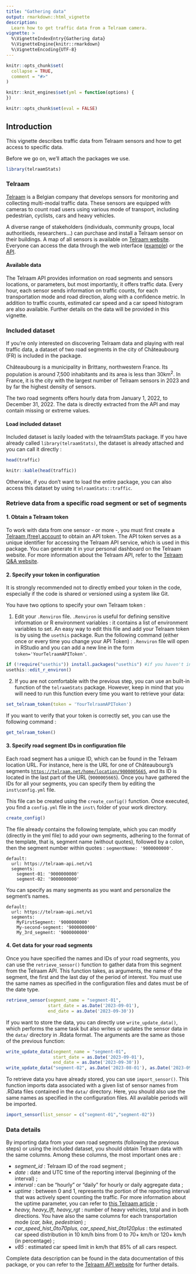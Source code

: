 ```yaml
---
title: "Gathering data"
output: rmarkdown::html_vignette
description:
  Learn how to get traffic data from a Telraam camera.
vignette: >
  %\VignetteIndexEntry{Gathering data}
  %\VignetteEngine{knitr::rmarkdown}
  %\VignetteEncoding{UTF-8}
---
```


```r
knitr::opts_chunk$set(
  collapse = TRUE,
  comment = "#>"
)

knitr::knit_engines$set(yml = function(options) {
})

knitr::opts_chunk$set(eval = FALSE)

```

## Introduction

This vignette describes traffic data from Telraam sensors and how to get access to specific data.

Before we go on, we'll attach the packages we use.

```r
library(telraamStats)
```

### Telraam

[Telraam](https://telraam.net/en/what-is-telraam) is a Belgian company that develops sensors for monitoring and collecting multi-modal traffic data. These sensors are equipped with cameras to count road users using various mode of transport, including pedestrian, cyclists, cars and heavy vehicles.

A diverse range of stakeholders (individuals, community groups, local authoritieds, researchers...) can purchase and install a Telraam sensor on their buildings. A map of all sensors is available on [Telraam website](https://telraam.net/). Everyone can access the data through the web interface ([example](https://telraam.net/en/location/9000001844)) or the [API](https://telraam-api.net/).

#### Available data

The Telraam API provides information on road segments and sensors locations, or parameters, but most importantly, it offers traffic data. Every hour, each sensor sends information on traffic counts, for each transportation mode and road direction, along with a confidence metric. In addition to traffic counts, estimated car speed and a car speed histogram are also available. Further details on the data will be provided in this vignette.

### Included dataset

If you're only interested on discovering Telraam data and playing with real traffic data, a dataset of two road segments in the city of Châteaubourg (FR) is included in the package.

Châteaubourg is a municipality in Brittany, northwestern France. Its population is around 7,500 inhabitants and its area is less than 30km$^2$. In France, it is the city with the largest number of Telraam sensors in 2023 and by far the highest density of sensors.

The two road segments offers hourly data from January 1, 2022, to December 31, 2022. The data is directly extracted from the API and may contain missing or extreme values.

#### Load included dataset

Included dataset is lazily loaded with the telraamStats package. If you have already called `library(telraamStats)`, the dataset is already attached and you can call it directly :

```r
head(traffic)
```

```r
knitr::kable(head(traffic))
```

Otherwise, if you don't want to load the entire package, you can also access this dataset by using `telraamStats::traffic`.

### Retrieve data from a specific road segment or set of segments

#### 1. Obtain a Telraam token

To work with data from one sensor - or more -, you must first create a [Telraam (free) account](https://telraam.net/en/register) to obtain an API token. The API token serves as a unique identifier for accessing the Telraam API service, which is used in this package. You can generate it in your personal dashboard on the Telraam website. For more information about the Telraam API, refer to the [Telraam Q&A website](https://talks.telraam.net/t/telraam-api-even-more-data-statistics/79).

#### 2. Specify your token in configuration

It is strongly recommended not to directly embed your token in the code, especially if the code is shared or versioned using a system like Git.

You have two options to specify your own Telraam token :

1.  Edit your `.Renviron` file. `.Renviron` is useful for defining sensitive information or R environment variables : it contains a list of environment variables to set. An easy way to edit this file and add your Telraam token is by using the `usethis` package. Run the following command (either once or every time you change your API Token) : `.Renviron` file will open in RStudio and you can add a new line in the form `token='YourTelraamAPIToken'`.

```r
if (!require("usethis")) install.packages("usethis") #if you haven't installed 'usethis' already
usethis::edit_r_environ()
```

2.  If you are not comfortable with the previous step, you can use an built-in function of the `telraamStats` package. However, keep in mind that you will need to run this function every time you want to retrieve your data:

```r
set_telraam_token(token = 'YourTelraamAPIToken')
```

If you want to verify that your token is correctly set, you can use the following command :

```r
get_telraam_token()
```

#### 3. Specify road segment IDs in configuration file

Each road segment has a unique ID, which can be found in the Telraam location URL. For instance, here is the URL for one of Châteaubourg's segments [`https://telraam.net/home/location/9000005665`](https://telraam.net/home/location/9000005665), and its ID is located in the last part of the URL (`9000005665`). Once you have gathered the IDs for all your segments, you can specify them by editing the `inst\config.yml` file.

This file can be created using the `create_config()` function. Once executed, you find a `config.yml` file in the `inst\` folder of your work directory.

```r
create_config()
```

The file already contains the following template, which you can modify (directly in the yml file) to add your own segments, adhering to the format of the template, that is, segment name (without quotes), followed by a colon, then the segment number within quotes : `segmentName: '9000000000'`.

```         
default:
  url: https://telraam-api.net/v1
  segments:
    segment-01: '9000000000'
    segment-02: '9000000000'
```

You can specify as many segments as you want and personalize the segment's names.

```         
default:
  url: https://telraam-api.net/v1
  segments:
    MyFirstSegment: '9000000000'
    My-second-segment: '9000000000'
    My_3rd_segment: '9000000000'
```

#### 4. Get data for your road segments

Once you have specified the names and IDs of your road segments, you can use the `retrieve_sensor()` function to gather data from this segment from the Telraam API. This function takes, as arguments, the name of the segment, the first and the last day of the period of interest. You must use the same names as specified in the configuration files and dates must be of the date type.

```r
retrieve_sensor(segment_name = "segment-01", 
                start_date = as.Date('2023-09-01'), 
                end_date = as.Date('2023-09-30'))
```

If you want to store the data, you can directly use `write_update_data()`, which performs the same task but also writes or updates the sensor data in the `data/` directory in .Rdata format. The arguments are the same as those of the previous function:

```r
write_update_data(segment_name = "segment-01",
                  start_date = as.Date('2023-09-01'),
                  end_date = as.Date('2023-09-30'))
write_update_data("segment-02", as.Date('2023-08-01'), as.Date('2023-09-30'))
```

To retrieve data you have already stored, you can use `import_sensor()`. This function imports data associated with a given list of sensor names from .RData files contained in the `data/` directory. Here, you should also use the same names as specified in the configuration files. All available periods will be imported.

```r
import_sensor(list_sensor = c("segment-01","segment-02"))
```

### Data details

By importing data from your own road segments (following the previous steps) or using the included dataset, you should obtain Telraam data with the same columns. Among these columns, the most important ones are :

-   *segment_id* : Telraam ID of the road segment ;
-   *date* : date and UTC time of the reporting interval (beginning of the interval) ;
-   *interval* : can be "hourly" or "daily" for hourly or daily aggregate data ;
-   *uptime* : between 0 and 1, represents the portion of the reporting interval that was actively spent counting the traffic. For more information about the uptime parameter, you can refer to [this Telraam article](https://telraam.net/en/blog/precision-accuracy-and-validations-of-the-original-telraam-sensor) ;
-   *heavy, heavy_lft, heavy_rgt* : number of heavy vehicles, total and in both directions. You have also the same columns for each transportation mode (*car, bike, pedestrian*) ;
-   *car_speed_hist_0to70plus, car_speed_hist_0to120plus* : the estimated car speed distribution in 10 km/h bins from 0 to 70+ km/h or 120+ km/h (in percentage) ;
-   *v85* : estimated car speed limit in km/h that 85% of all cars respect.

Complete data description can be found in the data documentation of this package, or you can refer to the [Telraam API website](https://telraam-api.net/) for further details.
